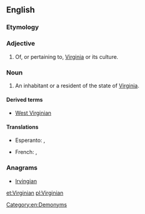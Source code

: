 ==English==

===Etymology===
{{suffix|Virginia|an}}

===Adjective===
{{en-adj|-}}

# Of, or pertaining to, [[Virginia]] or its culture.

===Noun===
{{en-noun}}

# An inhabitant or a resident of the state of [[Virginia]].

====Derived terms====
* [[West Virginian]]

====Translations====
{{trans-top}}
* Esperanto: {{t-|eo|virgino}} {{qualifier|man or woman}}, {{t-|eo|virginino}} {{qualifier|woman}}
{{trans-mid}}
* French: {{t+|fr|Virginien|m}}, {{t-|fr|Virginienne|f}}
{{trans-bottom}}

===Anagrams===
* [[Irvingian#English|Irvingian]]

[[Category:en:Demonyms]]

[[et:Virginian]]
[[pl:Virginian]]